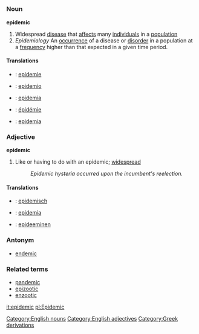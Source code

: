 =={{en}}==
[[Category:English nouns]] [[Category:English adjectives]]
===Noun===
'''epidemic'''

#Widespread [[disease]] that [[affect]]s many [[individual]]s in a [[population]]
# ''Epidemiology'' An [[occurrence]] of a disease or [[disorder]] in a population at a [[frequency]] higher than that expected in a given time period.

====Translations====
*{{nl}}: [[epidemie]]
*{{eo}}: [[epidemio]]
*{{fi}}: [[epidemia]]
*{{fr}}: [[épidémie]]
*{{pl}}: [[epidemia]]

===Adjective===
'''epidemic'''

#Like or having to do with an epidemic; [[widespread]]
#:''Epidemic hysteria occurred upon the incumbent's reelection.''

====Translations====
*{{nl}}: [[epidemisch]]
*{{eo}}: [[epidemia]]
*{{fi}}: [[epideeminen]]

===Antonym===
*[[endemic]]

===Related terms===
*[[pandemic]]
*[[epizootic]]
*[[enzootic]]

[[it:epidemic]]
[[pl:Epidemic]]
[[Category:Greek derivations]]